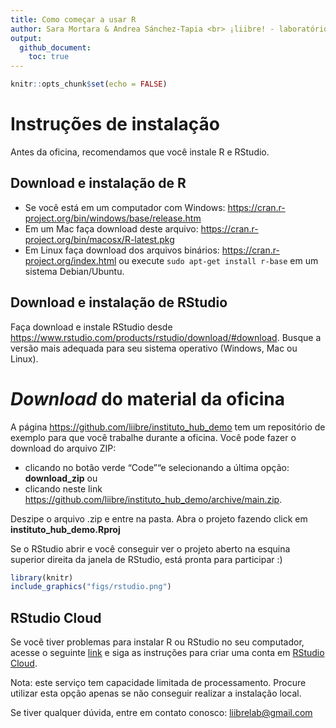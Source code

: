 ```yaml
---
title: Como começar a usar R
author: Sara Mortara & Andrea Sánchez-Tapia <br> ¡liibre! - laboratório independente de informática da biodiversidade e reprodutibilidade em ecologia
output:
  github_document:
    toc: true
---
```


```r
knitr::opts_chunk$set(echo = FALSE)
```

# Instruções de instalação

Antes da oficina, recomendamos que você instale R e RStudio.  

## Download e instalação de R

+ Se você está em um computador com Windows: [https://cran.r-project.org/bin/windows/base/release.htm](https://cran.r-project.org/bin/windows/base/release.htm)
+ Em um Mac faça download deste arquivo: [https://cran.r-project.org/bin/macosx/R-latest.pkg](https://cran.r-project.org/bin/macosx/R-latest.pkg)
+ Em Linux faça download dos arquivos binários: [https://cran.r-project.org/index.html](https://cran.r-project.org/index.html) ou execute `sudo apt-get install r-base` em um sistema Debian/Ubuntu.

## Download e instalação de RStudio

Faça download e instale RStudio desde [https://www.rstudio.com/products/rstudio/download/#download](https://www.rstudio.com/products/rstudio/download/#download). Busque a versão mais adequada para seu sistema operativo (Windows, Mac ou Linux).


# _Download_ do material da oficina

A página [https://github.com/liibre/instituto_hub_demo](https://github.com/liibre/instituto_hub_demo) tem um repositório de exemplo para que você trabalhe durante a oficina.
Você pode fazer o download do arquivo ZIP:

+ clicando no botão verde "Code""e selecionando a última opção: __download_zip__ ou
+ clicando neste link <https://github.com/liibre/instituto_hub_demo/archive/main.zip>.

Deszipe o arquivo .zip e entre na pasta. Abra o projeto fazendo click em __instituto\_hub\_demo.Rproj__

Se o RStudio abrir e você conseguir ver o projeto aberto na esquina superior direita da janela de RStudio, está pronta para participar :) 

```r
library(knitr)
include_graphics("figs/rstudio.png")
```

## RStudio Cloud

Se você tiver problemas para instalar R ou RStudio no seu computador, acesse o seguinte [link](https://rstudio.cloud/project/1878325) e siga as instruções para criar uma conta em [RStudio Cloud](https://rstudio.cloud/). 

Nota: este serviço tem capacidade limitada de processamento. Procure utilizar esta opção apenas se não conseguir realizar a instalação local. 


Se tiver qualquer dúvida, entre em contato conosco: [liibrelab@gmail.com](mailto:liibrelab@gmail.com)
